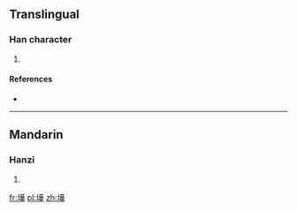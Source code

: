 ==Translingual==

===Han character===
{{Han char|rn=32|rad=土|as=12|sn=15|four=|canj=土廿一十 (GTMJ)}}

# {{defn|Han|sort=土12}}

====References====
* {{Han ref|kx=0239.241|hdz=10486.020|uh=58B7|ud=22711}}

----

==Mandarin==

===Hanzi===
{{cmn-hanzi|pin=[[yè]] ([[ye4]]), [[ào]] ([[ao4]])|wg=yeh<sup>4</sup>, ao<sup>4</sup>}}

# {{defn|lang=cmn|sort=土12}}

[[fr:墷]]
[[pl:墷]]
[[zh:墷]]